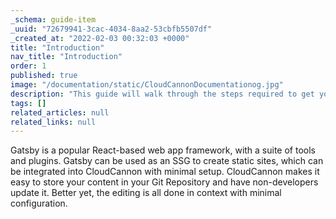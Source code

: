 ```yaml
---
_schema: guide-item
_uuid: "72679941-3cac-4034-8aa2-53cbfb5507df"
_created_at: "2022-02-03 00:32:03 +0000"
title: "Introduction"
nav_title: "Introduction"
order: 1
published: true
image: "/documentation/static/CloudCannonDocumentationog.jpg"
description: "This guide will walk through the steps required to get your Gatsby site built, editable and live on CloudCannon."
tags: []
related_articles: null
related_links: null
---
```


Gatsby is a popular React-based web app framework, with a suite of tools and plugins.
Gatsby can be used as an SSG to create static sites, which can be integrated into CloudCannon with minimal setup.
CloudCannon makes it easy to store your content in your Git Repository and have non-developers update it.
Better yet, the editing is all done in context with minimal configuration.
